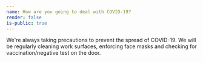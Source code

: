 ```yaml
---
name: How are you going to deal with COVID-19?
render: false
is-public: true
---
```


We're always taking precautions to prevent the spread of COVID-19.
We will be regularly cleaning work surfaces, enforcing face masks and checking for vaccination/negative test on the door.
